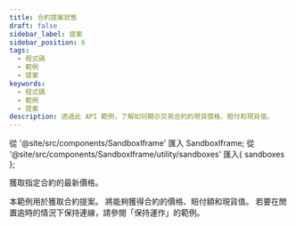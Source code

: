 ```yaml
---
title: 合約提案狀態
draft: false
sidebar_label: 提案
sidebar_position: 6
tags:
  - 程式碼
  - 範例
  - 提案
keywords:
  - 程式碼
  - 範例
  - 提案
description: 透過此 API 範例，了解如何顯示交易合約的現貨價格、賠付和現貨值。
---
```


從 '@site/src/components/SandboxIframe' 匯入 SandboxIframe;
從 '@site/src/components/SandboxIframe/utility/sandboxes' 匯入{ sandboxes };

獲取指定合約的最新價格。

<SandboxIframe sandbox={sandboxes.proposal} />

本範例用於獲取合約提案。 將能夠獲得合約的價格、賠付額和現貨值。 若要在閒置逾時的情況下保持連線，請參閱「保持運作」的範例。
